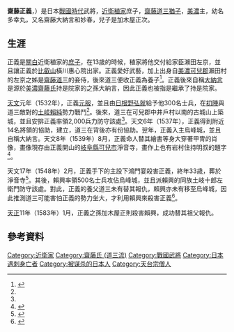{{日本武士
|名稱= 齋藤 正義
|圖片名稱= Saitō Masayoshi.JPG
|圖片大小= 250px
|圖片說明= 齋藤正義像（[[岐阜縣|岐阜縣]][[可兒市|可兒市]]的淨音寺所藏）
|時代= [[戰國時代_(日本)|戰國時代]]
|出生日期= [[永正|永正]]13年（1516年）
|出生地點= 
|逝世日期= [[天文_(後奈良天皇)|天文]]17年（1548年）
|逝世地點= 
|假名= {{lang|ja|さいとう まさよし}}
|羅馬字=Saitō Masayoshi
|幼名= 多幸丸
|改名= 
|别名= 妙春
|諡号= 
|神号= 
|戒名= 
|洗禮名= 
|墓所=  
|朝廷官位= [[大納言|大納言]]
|幕府職位= 
|主君= [[齋藤道三|齋藤道三]]
|藩= 
|氏族= [[近衛家|近衛家]]→[[齋藤氏|齋藤氏]]
|父母= 父：[[近衛稙家|近衛稙家]]
|養父= [[齋藤道三|齋藤道三]]（[[猶子|猶子]]）
|養母= [[小見之方|小見之方]]
|兄弟= [[近衛前久|近衛前久]]<br>{{Link-ja|道澄|道澄}}<br>尊信<br>義兄弟：<br>[[齋藤義龍|齋藤義龍]]<br>齋藤孫四郎<br>{{Link-ja|齋藤喜平次|斎藤喜平次}}<br>日饒<br>日覺<br>{{Link-ja|齋藤利堯|斎藤利堯}}<br>[[齋藤長龍|齋藤利治]]<br>松波政綱
|姐妹= [[足利義輝|足利義輝]]正室<br>[[朝倉義景|朝倉義景]]繼室<br>溪江院（[[赤井直正|赤井直正]]繼室）<br>義姊妹：<br>[[姊小路賴綱|姊小路賴綱]]正室<br>土岐賴香室<br>[[濃姬|濃姬]]（[[織田信長|織田信長]]正室）<br>[[土岐賴純|土岐賴純]]正室<br>[[齋藤利三|齋藤利三]]正室<br>[[稻葉貞通|稻葉貞通]]正室
|正室= 
|側室= 
|嗣子= 加木屋正次
|嗣女= 
|養子= 
|養女= 
}}

'''齋藤正義'''{{jpn|j=斎藤正義|hg=さいとう まさよし|rm=Saitō Masayoshi}}，{{bd|1516年||1548年||catIdx=Saitō Masayoshi}}）是日本[[戰國時代_(日本)|戰國時代]]武將，[[近衛稙家|近衛稙家]]庶子，[[齋藤道三|齋藤道三]][[猶子|猶子]]，[[美濃國|美濃]]{{Link-ja|金山城 (美濃國)|金山城 (美濃国)|烏峰城}}主，幼名多幸丸，又名齋藤大納言和妙春，兒子是加木屋正次。

== 生涯 ==
正義是[[關白|關白]]近衛稙家的[[庶子|庶子]]，在13歳的時候，稙家將他交付給家臣瀨田左京，並且讓正義於[[比叡山|比叡山]]橫川惠心院出家。正義愛好武藝，加上出身自[[美濃國|美濃]][[可兒郡|可兒郡]]瀨田村的左京之姊是[[齋藤道三|齋藤道三]]的妾侍，後來道三便收正義為養子<ref name="kaneyamachoshi masayoshinooitachi">{{Cite book |last= |first= |author= {{Link-ja|兼山町|兼山町}}史編纂委員会|authorlink= |coauthors= |year= 1972|script-title=ja: 兼山町史|publisher= 岐阜県可児郡兼山町 |location= |pages= 57 - 59|id= |isbn= |script-chapter=ja: 斉藤大納言正義の生立ち}}</ref>。正義後來自稱[[大納言|大納言]]是源於[[齋藤氏|美濃齋藤氏]]持是院家的{{Link-ja|齋藤妙椿|斎藤妙椿}}之孫大納言{{Link-ja|齋藤利親|斎藤利親|齋藤妙親}}，因此正義也被指是繼承了持是院家。

[[天文_(後奈良天皇)|天文]]元年（1532年），正義[[元服|元服]]，並且由[[日根野弘就|日根野弘就]]給予他300名士兵，在[[初陣|初陣]]與道三敵對的[[土岐賴純|土岐賴純]]勢力戰鬥<ref name="kaneyamachoshi masayoshinooitachi"/>。後來，道三在{{Link-ja|東濃|東濃}}可兒郡中井戶村以南的古城山上築城，並且安排正義率領2,000兵力防守該處<ref name="kaneyamachoshi masayoshinooitachi"/>。天文6年（1537年），正義得到附近14名將領的協助，建立{{Link-ja|金山城 (美濃國)|金山城 (美濃国)|烏峰城}}，道三在背後亦有份協助。翌年，正義入主烏峰城，並且自稱大納言。天文8年（1539年）8月，正義命人替其繪書等身大穿著甲冑的肖像，畫像現存由正義開山的[[岐阜縣|岐阜縣]][[可兒市|可兒市]]淨音寺，畫作上也有{{Link-ja|惠那郡|恵那郡}}岩村{{Link-ja|大圓寺 (惠那市)|大圓寺 (恵那市)|大圓寺}}住持明叔的題字<ref>{{Cite book |last= |first= |author= 兼山町史編纂委員会|authorlink= |coauthors= |year= 1972|script-title=ja: 兼山町史|publisher= 兼山町|location= |page= 59|id= |isbn= |script-chapter=ja: 斉藤正義鳥峰城創築}}</ref>。

天文17年（1548年）2月，正義手下的{{Link-ja|久久利城|久々利城}}主{{Link-ja|久久利賴興|久々利頼興}}設下鴻門宴殺害正義，終年33歳，葬於淨音寺<ref>{{Cite book |last= |first= |author= 兼山町史編纂委員会|authorlink= |coauthors= |year= 1972|script-title=ja: 兼山町史|publisher= 兼山町|location= |pages= 61 - 62|id= |isbn= |script-chapter=ja: 土岐三河守斉藤正義を討つ}}</ref>。其後，賴興率領500名士兵攻佔烏峰城，並且派賴興的同族土岐十郎左衛門防守該處。對此，正義的養父道三未有替其報仇，賴興亦未有移至烏峰城，因此推測道三可能害怕正義的勢力坐大，才利用賴興來殺害正義<ref>{{Cite book |last= |first= |author= 兼山町史編纂委員会|authorlink= |coauthors= |year= 1972|script-title=ja: 兼山町史|publisher= 兼山町|location= |pages= 62 - 63|id= |isbn= |script-chapter=ja: 鳥峰城落城}}</ref>。

[[天正_(日本)|天正]]11年（1583年）1月，正義之孫加木屋正則殺害賴興，成功替其祖父報仇。

== 參考資料 ==
{{Reflist}}

{{DEFAULTSORT:Saitō Masayoshi}}
[[Category:近衛家|Category:近衛家]]
[[Category:齋藤氏_(道三流)|Category:齋藤氏 (道三流)]]
[[Category:戰國武將|Category:戰國武將]]
[[Category:日本遇刺身亡者|Category:日本遇刺身亡者]]
[[Category:被谋杀的日本人|Category:被谋杀的日本人]]
[[Category:天台宗僧人|Category:天台宗僧人]]